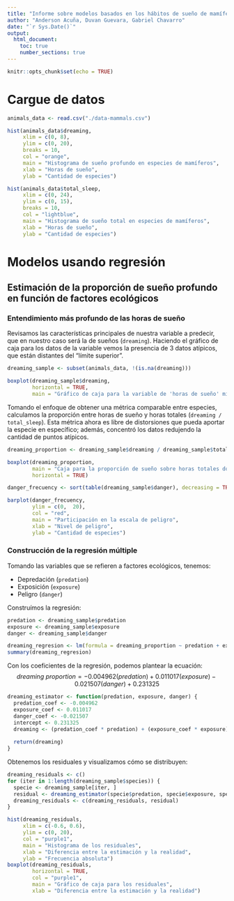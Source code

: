 ```yaml
---
title: "Informe sobre modelos basados en los hábitos de sueño de mamíferos"
author: "Anderson Acuña, Duvan Guevara, Gabriel Chavarro"
date: "`r Sys.Date()`"
output: 
  html_document: 
    toc: true
    number_sections: true
---
```


```r
knitr::opts_chunk$set(echo = TRUE)
```

# Cargue de datos

```r
animals_data <- read.csv("./data-mammals.csv")
```

```r
hist(animals_data$dreaming, 
     xlim = c(0, 8),
     ylim = c(0, 20),
     breaks = 10,
     col = "orange",
     main = "Histograma de sueño profundo en especies de mamíferos",
     xlab = "Horas de sueño",
     ylab = "Cantidad de especies")

hist(animals_data$total_sleep,
     xlim = c(0, 24),
     ylim = c(0, 15),
     breaks = 10,
     col = "lightblue",
     main = "Histograma de sueño total en especies de mamíferos",
     xlab = "Horas de sueño",
     ylab = "Cantidad de especies")
```

# Modelos usando regresión

## Estimación de la proporción de sueño profundo en función de factores ecológicos

### Entendimiento más profundo de las horas de sueño

Revisamos las características principales de nuestra variable a predecir, que en 
nuestro caso será la de sueños (`dreaming`). Haciendo el gráfico de caja para 
los datos de la variable vemos la presencia de 3 datos atípicos, que están 
distantes del "límite superior".
```r
dreaming_sample <- subset(animals_data, !(is.na(dreaming)))

boxplot(dreaming_sample$dreaming,
        horizontal = TRUE,
        main = "Gráfico de caja para la variable de 'horas de sueño' mientras duerme")
```

Tomando el enfoque de obtener una métrica comparable entre especies, calculamos 
la proporción entre horas de sueño y horas totales (`dreaming / total_sleep`). 
Esta métrica ahora es libre de distorsiones que pueda aportar la especie en 
específico; además, concentró los datos redujendo la cantidad de puntos 
atípicos.
```r
dreaming_proportion <- dreaming_sample$dreaming / dreaming_sample$total_sleep

boxplot(dreaming_proportion,
        main = "Caja para la proporción de sueño sobre horas totales dormido",
        horizontal = TRUE)
```


```r
danger_frecuency <- sort(table(dreaming_sample$danger), decreasing = TRUE)

barplot(danger_frecuency,
        ylim = c(0,  20),
        col = "red",
        main = "Participación en la escala de peligro",
        xlab = "Nivel de peligro",
        ylab = "Cantidad de especies")
```

### Construcción de la regresión múltiple

Tomando las variables que se refieren a factores ecológicos, tenemos:

+ Depredación (`predation`)
+ Exposición (`exposure`)
+ Peligro (`danger`)

Construímos la regresión:
```r
predation <- dreaming_sample$predation
exposure <- dreaming_sample$exposure
danger <- dreaming_sample$danger

dreaming_regresion <- lm(formula = dreaming_proportion ~ predation + exposure + danger)
summary(dreaming_regresion)
```

Con los coeficientes de la regresión, podemos plantear la ecuación:
$$
dreaming\ proportion = -0.004962(predation) + 0.011017(exposure) - 0.021507(danger) + 0.231325
$$

```r
dreaming_estimator <- function(predation, exposure, danger) {
  predation_coef <- -0.004962
  exposure_coef <- 0.011017
  danger_coef <- -0.021507
  intercept <- 0.231325
  dreaming <- (predation_coef * predation) + (exposure_coef * exposure) + (danger_coef * danger) + intercept
  
  return(dreaming)
}
```

Obtenemos los residuales y visualizamos cómo se distribuyen:
```r
dreaming_residuals <- c()
for (iter in 1:length(dreaming_sample$species)) {
  specie <- dreaming_sample[iter, ]
  residual <- dreaming_estimator(specie$predation, specie$exposure, specie$danger) - dreaming_proportion[iter]
  dreaming_residuals <- c(dreaming_residuals, residual)
}

hist(dreaming_residuals,
     xlim = c(-0.6, 0.6),
     ylim = c(0, 20),
     col = "purple1",
     main = "Histograma de los residuales",
     xlab = "Diferencia entre la estimación y la realidad",
     ylab = "Frecuencia absoluta")
boxplot(dreaming_residuals,
        horizontal = TRUE,
        col = "purple1",
        main = "Gráfico de caja para los residuales",
        xlab = "Diferencia entre la estimación y la realidad")
```


